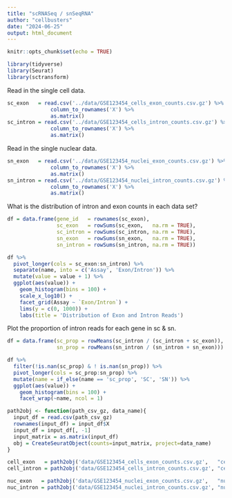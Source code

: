 ```yaml
---
title: "scRNASeq / snSeqRNA"
author: "cellbusters"
date: "2024-06-25"
output: html_document
---
```


```r
knitr::opts_chunk$set(echo = TRUE)

library(tidyverse)
library(Seurat)
library(sctransform)
```

Read in the single cell data.

```r
sc_exon   = read.csv('../data/GSE123454_cells_exon_counts.csv.gz') %>%
              column_to_rownames('X') %>%
              as.matrix()
sc_intron = read.csv('../data/GSE123454_cells_intron_counts.csv.gz') %>%
              column_to_rownames('X') %>%
              as.matrix()
```

Read in the single nuclear data.

```r
sn_exon   = read.csv('../data/GSE123454_nuclei_exon_counts.csv.gz') %>%
              column_to_rownames('X') %>%
              as.matrix()
sn_intron = read.csv('../data/GSE123454_nuclei_intron_counts.csv.gz') %>%
              column_to_rownames('X') %>%
              as.matrix()
```

What is the distribution of intron and exon counts in each data set?

```r
df = data.frame(gene_id   = rownames(sc_exon),
                sc_exon   = rowSums(sc_exon,   na.rm = TRUE),
                sc_intron = rowSums(sc_intron, na.rm = TRUE),
                sn_exon   = rowSums(sn_exon,   na.rm = TRUE),
                sn_intron = rowSums(sn_intron, na.rm = TRUE))
```

```r
df %>%
  pivot_longer(cols = sc_exon:sn_intron) %>%
  separate(name, into = c('Assay', 'Exon/Intron')) %>%
  mutate(value = value + 1) %>%
  ggplot(aes(value)) +
    geom_histogram(bins = 100) +
    scale_x_log10() +
    facet_grid(Assay ~ `Exon/Intron`) +
    lims(y = c(0, 1000)) +
    labs(title = 'Distribution of Exon and Intron Reads')
```

Plot the proportion of intron reads for each gene in sc & sn.

```r
df = data.frame(sc_prop = rowMeans(sc_intron / (sc_intron + sc_exon)),
                sn_prop = rowMeans(sn_intron / (sn_intron + sn_exon)))

df %>%
  filter(!is.nan(sc_prop) & ! is.nan(sn_prop)) %>%
  pivot_longer(cols = sc_prop:sn_prop) %>%
  mutate(name = if_else(name == 'sc_prop', 'SC', 'SN')) %>%
  ggplot(aes(value)) +
    geom_histogram(bins = 100) +
    facet_wrap(~name, ncol = 1)
```


```r
path2obj <- function(path_csv_gz, data_name){
  input_df = read.csv(path_csv_gz)
  rownames(input_df) = input_df$X
  input_df = input_df[, -1]
  input_matrix = as.matrix(input_df)
  obj = CreateSeuratObject(counts=input_matrix, project=data_name)
}
```


```r
cell_exon   = path2obj('data/GSE123454_cells_exon_counts.csv.gz',   "cell_exon")
cell_intron = path2obj('data/GSE123454_cells_intron_counts.csv.gz', "cell_intron")

nuc_exon   = path2obj('data/GSE123454_nuclei_exon_counts.csv.gz',   "nuc_exon")
nuc_intron = path2obj('data/GSE123454_nuclei_intron_counts.csv.gz', "nuc_exon")
```

